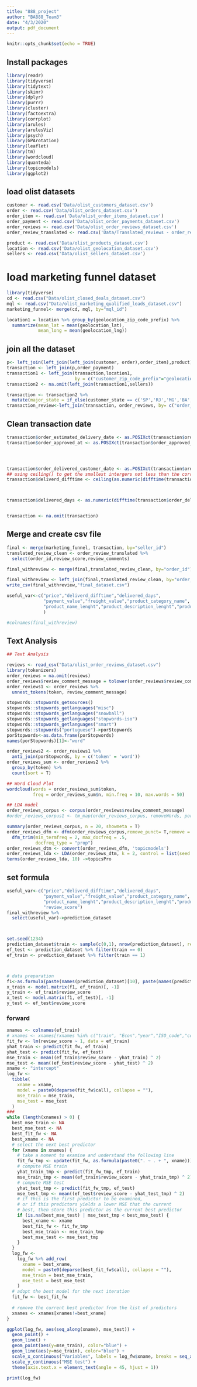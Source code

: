 ```yaml
---
title: "888_project"
author: "BA888_Team3"
date: "4/3/2020"
output: pdf_document
---
```


```r
knitr::opts_chunk$set(echo = TRUE)
```

## Install packages
```r
library(readr)
library(tidyverse)
library(tidytext)
library(skimr)
library(dplyr)
library(purrr)
library(cluster)
library(factoextra)
library(corrplot)
library(arules)
library(arulesViz)
library(psych)
library(GPArotation)
library(leaflet)
library(tm)
library(wordcloud)
library(quanteda)
library(topicmodels)
library(ggplot2)
```

## load olist datasets
```r
customer <- read.csv('Data/olist_customers_dataset.csv')
order <- read.csv('Data/olist_orders_dataset.csv')
order_item <- read.csv('Data/olist_order_items_dataset.csv')
order_payment <- read.csv('Data/olist_order_payments_dataset.csv')
order_reviews <- read.csv('Data/olist_order_reviews_dataset.csv')
order_review_translated <- read.csv('Data/Translated_reviews - order_review_translated.csv')

product <- read.csv('Data/olist_products_dataset.csv')
location <- read.csv('Data/olist_geolocation_dataset.csv')
sellers <- read.csv('Data/olist_sellers_dataset.csv')
```

# load marketing funnel dataset
```r
library(tidyverse)
cd <- read.csv("Data/olist_closed_deals_dataset.csv")
mql <- read.csv("Data/olist_marketing_qualified_leads_dataset.csv")
marketing_funnel<- merge(cd, mql, by="mql_id")

location1 = location %>% group_by(geolocation_zip_code_prefix) %>% 
  summarize(mean_lat = mean(geolocation_lat),
            mean_long = mean(geolocation_lng))
```

## join all the dataset
```r
p<- left_join(left_join(left_join(customer, order),order_item),product)
transaction <- left_join(p,order_payment)
transaction1 <- left_join(transaction,location1,
                          by = c("customer_zip_code_prefix"="geolocation_zip_code_prefix"))
transaction2 <- na.omit(left_join(transaction1,sellers))

transaction <- transaction2 %>%
  mutate(major_state = if_else(customer_state == c('SP','RJ','MG','BA','PA','PE'), 1, 0))
transaction_review<-left_join(transaction, order_reviews, by= c("order_id"="order_id"))

```

## Clean transaction date
```r
transaction$order_estimated_delivery_date <- as.POSIXct(transaction$order_estimated_delivery_date, format="%Y-%m-%d %H:%M:%S")
transaction$order_approved_at <- as.POSIXct(transaction$order_approved_at, format="%Y-%m-%d %H:%M:%S")




transaction$order_delivered_customer_date <- as.POSIXct(transaction$order_delivered_customer_date, format="%Y-%m-%d %H:%M:%S")
## using ceiling() to get the smallest intergers not less than the corresponding elements of x
transaction$deliverd_difftime <- ceiling(as.numeric(difftime(transaction$order_delivered_customer_date ,transaction$order_estimated_delivery_date), units = "days"))



transaction$delivered_days <- as.numeric(difftime(transaction$order_delivered_customer_date ,transaction$order_approved_at), units = "days")


transaction <- na.omit(transaction)

```

## Merge and create csv file
```r
final <- merge(marketing_funnel, transaction, by="seller_id")
translated_review_clean <- order_review_translated %>% 
  select(order_id,review_score,review_comments)

final_withreview <- merge(final,translated_review_clean, by="order_id")

final_withreview <- left_join(final,translated_review_clean, by="order_id")
write_csv(final_withreview,"final_dataset.csv")

useful_var<-c("price","deliverd_difftime","delivered_days",
              "payment_value","freight_value","product_category_name",
              "product_name_lenght","product_description_lenght","product_photos_qty"
              )

#colnames(final_withreview)
```


## Text Analysis

```r
## Text Analysis

reviews <- read_csv("Data/olist_order_reviews_dataset.csv")
library(tokenizers)
order_reviews = na.omit(reviews)
order_reviews$review_comment_message = tolower(order_reviews$review_comment_message)
order_reviews1 <- order_reviews %>%
  unnest_tokens(token, review_comment_message) 

stopwords::stopwords_getsources() 
stopwords::stopwords_getlanguages("misc") 
stopwords::stopwords_getlanguages("snowball") 
stopwords::stopwords_getlanguages("stopwords-iso") 
stopwords::stopwords_getlanguages("smart") 
stopwords::stopwords("portuguese")->porStopwords
porStopwords<-as.data.frame(porStopwords)
names(porStopwords)[1]<-"word"

order_reviews2 <- order_reviews1 %>%
  anti_join(porStopwords, by = c('token' = 'word')) 
order_reviews_sum <- order_reviews2 %>%
  group_by(token) %>%
  count(sort = T)

## Word Cloud Plot
wordcloud(words = order_reviews_sum$token,
          freq = order_reviews_sum$n, min.freq = 10, max.words = 50)

## LDA model
order_reviews_corpus <- corpus(order_reviews$review_comment_message) 
#order_reviews_corpus1 <- tm_map(order_reviews_corpus, removeWords, porStopwords)

summary(order_reviews_corpus, n = 20, showmeta = T) 
order_reviews_dfm <- dfm(order_reviews_corpus,remove_punct= T,remove = c(stopwords::stopwords("portuguese"),"é"), remove_numbers= T, remove_symbols= T) %>%
  dfm_trim(min_termfreq = 2, max_docfreq = .5,
           docfreq_type = "prop") 
order_reviews_dtm <- convert(order_reviews_dfm, 'topicmodels')
order_reviews_lda <- LDA(order_reviews_dtm, k = 2, control = list(seed = 729))
terms(order_reviews_lda, 10) ->topicsPro
```

## set formula
```r

useful_var<-c("price","deliverd_difftime","delivered_days",
              "payment_value","freight_value","product_category_name",
              "product_name_lenght","product_description_lenght","product_photos_qty",
              "review_score")
final_withreview %>% 
  select(useful_var)->prediction_dataset



set.seed(1234)
prediction_dataset$train <- sample(c(0,1), nrow(prediction_dataset), replace = T, prob = c(.3, .7))
ef_test <- prediction_dataset %>% filter(train == 0)
ef_train <- prediction_dataset %>% filter(train == 1)



# data preparation
f1<-as.formula(paste(names(prediction_dataset)[10], paste(names(prediction_dataset)[-10], collapse=" + "), sep=" ~ "))
x_train <- model.matrix(f1, ef_train)[, -1]
y_train <- ef_train$review_score
x_test <- model.matrix(f1, ef_test)[, -1]
y_test <- ef_test$review_score
```




### forward
```r
xnames <- colnames(ef_train)
# xnames <- xnames[!xnames %in% c("train", "Econ","year","ISO_code","countries","rank")]
fit_fw <- lm(review_score ~ 1, data = ef_train)
yhat_train <- predict(fit_fw, ef_train)
yhat_test <- predict(fit_fw, ef_test)
mse_train <- mean((ef_train$review_score - yhat_train) ^ 2)
mse_test <- mean((ef_test$review_score - yhat_test) ^ 2)
xname <- "intercept"
log_fw <-
  tibble(
    xname = xname,
    model = paste0(deparse(fit_fw$call), collapse = ""),
    mse_train = mse_train,
    mse_test = mse_test
  )
###
while (length(xnames) > 0) {
  best_mse_train <- NA
  best_mse_test <- NA
  best_fit_fw <- NA
  best_xname <- NA
  # select the next best predictor
  for (xname in xnames) {
    # take a moment to examine and understand the following line
    fit_fw_tmp <- update(fit_fw, as.formula(paste0(". ~ . + ", xname)))
    # compute MSE train
    yhat_train_tmp <- predict(fit_fw_tmp, ef_train)
    mse_train_tmp <- mean((ef_train$review_score - yhat_train_tmp) ^ 2)
    # compute MSE test
    yhat_test_tmp <- predict(fit_fw_tmp, ef_test)
    mse_test_tmp <- mean((ef_test$review_score - yhat_test_tmp) ^ 2)
    # if this is the first predictor to be examined,
    # or if this predictors yields a lower MSE that the current
    # best, then store this predictor as the current best predictor
    if (is.na(best_mse_test) | mse_test_tmp < best_mse_test) {
      best_xname <- xname
      best_fit_fw <- fit_fw_tmp
      best_mse_train <- mse_train_tmp
      best_mse_test <- mse_test_tmp
    }
  }
  log_fw <-
    log_fw %>% add_row(
      xname = best_xname,
      model = paste0(deparse(best_fit_fw$call), collapse = ""),
      mse_train = best_mse_train,
      mse_test = best_mse_test
    )
  # adopt the best model for the next iteration
  fit_fw <- best_fit_fw
  
  # remove the current best predictor from the list of predictors
  xnames <- xnames[xnames!=best_xname]
}

ggplot(log_fw, aes(seq_along(xname), mse_test)) +
  geom_point() +
  geom_line() +
  geom_point(aes(y=mse_train), color="blue") +
  geom_line(aes(y=mse_train), color="blue") +
  scale_x_continuous("Variables", labels = log_fw$xname, breaks = seq_along(log_fw$xname)) +
  scale_y_continuous("MSE test") +
  theme(axis.text.x = element_text(angle = 45, hjust = 1))

print(log_fw)
```

